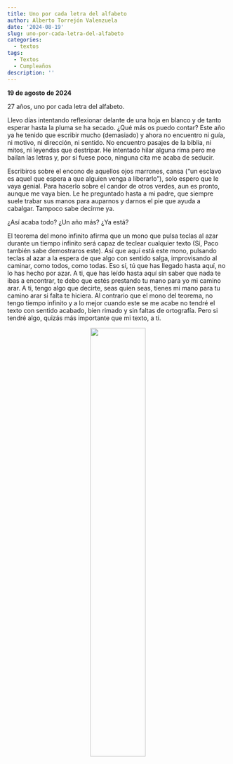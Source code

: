 ```yaml
---
title: Uno por cada letra del alfabeto
author: Alberto Torrejón Valenzuela
date: '2024-08-19'
slug: uno-por-cada-letra-del-alfabeto
categories:
  - textos
tags:
  - Textos
  - Cumpleaños
description: ''
---
```


**19 de agosto de 2024**

<span class = "rocksalt">27</span> años, uno por cada letra del alfabeto. 

<div class="just">
Llevo días intentando reflexionar delante de una hoja en blanco y de tanto esperar hasta la pluma se ha secado. ¿Qué más os puedo contar? Este año ya he tenido que escribir mucho (demasiado) y ahora no encuentro ni guía, ni motivo, ni dirección, ni sentido. No encuentro pasajes de la biblia, ni mitos, ni leyendas que destripar. He intentado hilar alguna rima pero me bailan las letras y, por si fuese poco, ninguna cita me acaba de seducir.

Escribiros sobre el encono de aquellos ojos marrones, cansa (“un esclavo es aquel que espera a que alguien venga a liberarlo”), solo espero que le vaya genial. Para hacerlo sobre el candor de otros verdes, aun es pronto, aunque me vaya bien. Le he preguntado hasta a mi padre, que siempre suele trabar sus manos para auparnos y darnos el pie que ayuda a cabalgar. Tampoco sabe decirme ya.

¿Así acaba todo? ¿Un año más? ¿Ya está?

El teorema del mono infinito afirma que un mono que pulsa teclas al azar durante un tiempo infinito será capaz de teclear cualquier texto (Sí, Paco también sabe demostraros este). Así que aquí está este mono, pulsando teclas al azar a la espera de que algo con sentido salga, improvisando al caminar, como todos, como todas. Eso sí, tú que has llegado hasta aquí, no lo has hecho por azar. A ti, que has leído hasta aquí sin saber que nada te ibas a encontrar, te debo que estés prestando tu mano para yo mi camino arar. A ti, tengo algo que decirte, seas quien seas, tienes mi mano para tu camino arar si falta te hiciera. Al contrario que el mono del teorema, no tengo tiempo infinito y a lo mejor cuando este se me acabe no tendré el texto con sentido acabado, bien rimado y sin faltas de ortografía. Pero si tendré algo, quizás más importante que mi texto, a ti. 
</div>

<center>
![](/text/Img/mono.jpeg){width=50% height=50%}
</center>


